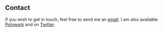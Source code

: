 ## Contact

If you wish to get in touch, feel free to send me an [email](mailto:mail@nicobachner.com). I am also available [Polywork](https://www.polywork.com/nico_b) and on [Twitter](https://twitter.com/nico_bachner).
